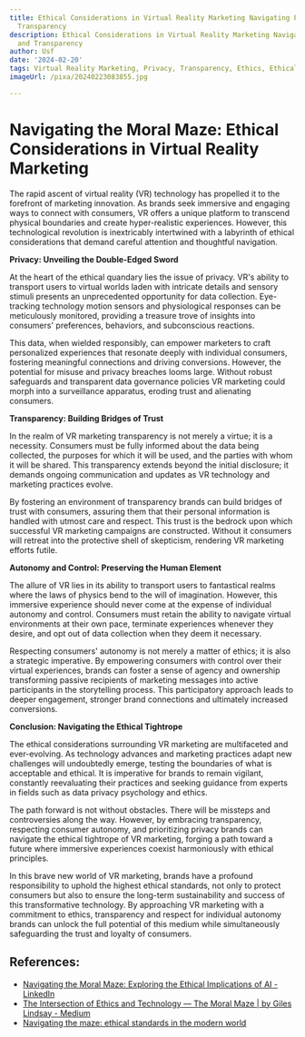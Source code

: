 ```yaml
---
title: Ethical Considerations in Virtual Reality Marketing Navigating Privacy and
  Transparency
description: Ethical Considerations in Virtual Reality Marketing Navigating Privacy
  and Transparency
author: Usf
date: '2024-02-20'
tags: Virtual Reality Marketing, Privacy, Transparency, Ethics, Ethical Considerations
imageUrl: /pixa/20240223083855.jpg

---
```

# Navigating the Moral Maze: Ethical Considerations  in Virtual Reality Marketing

The  rapid ascent of virtual reality (VR) technology has propelled it to the forefront of marketing innovation. As  brands seek immersive  and engaging ways to connect with consumers, VR offers a unique platform to transcend physical boundaries and create hyper-realistic experiences.  However, this technological revolution is  inextricably intertwined with a labyrinth  of ethical considerations that demand careful  attention and thoughtful navigation.

**Privacy: Unveiling the Double-Edged Sword**

At the heart  of the ethical quandary  lies the issue of privacy. VR's ability to transport users to virtual worlds laden with  intricate details and sensory stimuli presents an unprecedented opportunity for data collection.  Eye-tracking technology motion sensors and physiological responses can be meticulously monitored, providing a  treasure trove of insights into consumers' preferences, behaviors, and subconscious reactions.

This data, when wielded responsibly, can  empower marketers to craft personalized experiences that resonate deeply with individual consumers, fostering meaningful connections and driving conversions. However, the potential for misuse and privacy breaches looms  large. Without robust safeguards and transparent data governance policies  VR marketing could morph  into a surveillance  apparatus, eroding trust and alienating consumers.

**Transparency: Building Bridges of Trust**

In the realm of VR marketing transparency is not merely a virtue; it is  a necessity. Consumers must be  fully informed about the data being collected,  the purposes  for which it will be used, and the parties with whom it will be shared. This transparency extends beyond the initial disclosure; it demands ongoing communication and updates as VR technology and marketing practices evolve.

By fostering an environment of transparency brands  can build bridges of trust  with consumers,  assuring them that their personal  information is handled with utmost care and respect. This trust is the bedrock upon which successful VR marketing campaigns are constructed. Without it consumers will retreat into  the protective shell of skepticism, rendering VR marketing efforts futile.

**Autonomy and Control: Preserving  the Human Element**

The allure of VR lies in its ability to transport users to fantastical realms where the laws of physics  bend to the will  of imagination. However, this immersive  experience should never come at the expense of individual autonomy and control. Consumers must retain the ability to navigate virtual environments at their own pace, terminate experiences whenever they desire, and opt out of data collection when they deem it  necessary.

Respecting consumers' autonomy is  not  merely a  matter of  ethics; it is also a strategic imperative. By empowering consumers with control over their virtual  experiences, brands can foster a sense of agency and ownership transforming  passive  recipients  of marketing messages into active  participants in the storytelling process. This participatory approach  leads to deeper  engagement,  stronger brand connections and ultimately increased conversions.

**Conclusion: Navigating the Ethical Tightrope**

The ethical considerations surrounding VR marketing are multifaceted and ever-evolving. As technology advances and marketing practices adapt new challenges will undoubtedly emerge, testing the boundaries of what is acceptable and ethical. It  is imperative for brands to remain vigilant, constantly  reevaluating  their practices and  seeking guidance from experts in fields such as  data privacy  psychology  and ethics.

The path forward is not without obstacles. There will be missteps and controversies along the way. However, by embracing transparency, respecting consumer autonomy, and prioritizing privacy  brands can navigate the ethical tightrope of VR marketing, forging a path toward a future where immersive experiences coexist  harmoniously  with ethical principles.

In this brave new world of VR marketing, brands have a profound responsibility to uphold the highest ethical standards, not only  to  protect consumers but also to ensure the long-term sustainability and success of this transformative technology. By approaching VR marketing with a  commitment to ethics, transparency  and respect for  individual autonomy brands can unlock the full potential  of this medium while simultaneously  safeguarding the trust and loyalty of consumers.

## References:
- [Navigating the Moral Maze: Exploring the Ethical Implications of AI - LinkedIn](https://www.linkedin.com/pulse/navigating-moral-maze-exploring-ethical-implications-ai-githumbi?trk=pulse-article_more-articles_related-content-card)
- [The Intersection of Ethics and Technology — The Moral Maze | by Giles Lindsay - Medium](https://agiledelta.medium.com/the-intersection-of-ethics-and-technology-the-moral-maze-801899a371f2)
- [Navigating the maze: ethical standards in the modern world](https://greenly.earth/en-us/blog/company-guide/navigating-the-maze-ethical-standards-in-the-modern-world)
